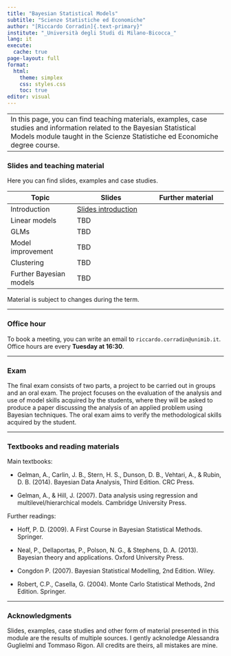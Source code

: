 ```yaml
---
title: "Bayesian Statistical Models"
subtitle: "Scienze Statistiche ed Economiche"
author: "[Riccardo Corradin]{.text-primary}"
institute: "_Università degli Studi di Milano-Bicocca_"
lang: it
execute:
  cache: true
page-layout: full
format:
  html:
    theme: simplex
    css: styles.css
    toc: true
editor: visual
---
```


------------------------------------------------------------------------
In this page, you can find teaching materials, examples, case studies and information related to the Bayesian Statistical Models module taught in the Scienze Statistiche ed Economiche degree course. 
------------------------------------------------------------------------

### Slides and teaching material

Here you can find slides, examples and case studies. 

| Topic | Slides | Further material |
|------------------------|---------------------------|---------------------------|
| Introduction | [Slides introduction](slides/intro.pdf) |  |
| Linear models | TBD |  |
| GLMs | TBD |  |
| Model improvement | TBD |  |
| Clustering | TBD |  |
| Further Bayesian models | TBD |  |

Material is subject to changes during the term. 

------------------------------------------------------------------------

### Office hour

To book a meeting, you can write an email to `riccardo.corradin@unimib.it`. Office hours are every **Tuesday at 16:30**.

------------------------------------------------------------------------

### Exam

The final exam consists of two parts, a project to be carried out in groups and an oral exam. The project focuses on the evaluation of the analysis and use of model skills acquired by the students, where they will be asked to produce a paper discussing the analysis of an applied problem using Bayesian techniques. The oral exam aims to verify the methodological skills acquired by the student.

------------------------------------------------------------------------

### Textbooks and reading materials
Main textbooks:

- Gelman, A., Carlin, J. B., Stern, H. S., Dunson, D. B., Vehtari, A., & Rubin, D. B. (2014). Bayesian Data Analysis, Third Edition. CRC Press.

- Gelman, A., & Hill, J. (2007). Data analysis using regression and multilevel/hierarchical models. Cambridge University Press.

Further readings:

- Hoff, P. D. (2009). A First Course in Bayesian Statistical Methods. Springer.

- Neal, P., Dellaportas, P., Polson, N. G., & Stephens, D. A. (2013). Bayesian theory and applications. Oxford University Press.

- Congdon P. (2007). Bayesian Statistical Modelling, 2nd Edition. Wiley.

- Robert, C.P., Casella, G. (2004). Monte Carlo Statistical Methods, 2nd Edition. Springer.

------------------------------------------------------------------------
### Acknowledgments

Slides, examples, case studies and other form of material presented in this module are the results of multiple sources. I gently acknoledge Alessandra Guglielmi and Tommaso Rigon. All credits are theirs, all mistakes are mine.